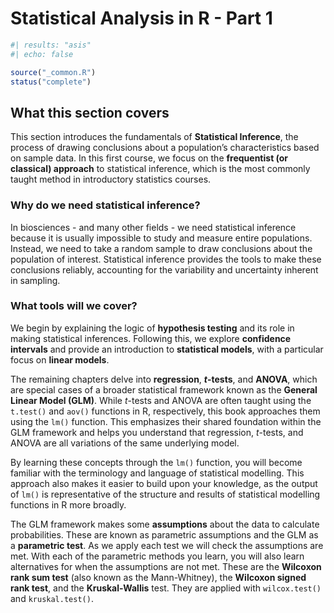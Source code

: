 # Statistical Analysis in R - Part 1 {#sec-statistical-analysis-in-r-1}

```r
#| results: "asis"
#| echo: false

source("_common.R")
status("complete")
```

## What this section covers

This section introduces the fundamentals of **Statistical Inference**,
the process of drawing conclusions about a population's characteristics
based on sample data. In this first course, we focus on the
**frequentist (or classical) approach** to statistical inference, which
is the most commonly taught method in introductory statistics courses.

### Why do we need statistical inference?

In biosciences - and many other fields - we need statistical inference
because it is usually impossible to study and measure entire
populations. Instead, we need to take a random sample to draw
conclusions about the population of interest. Statistical inference
provides the tools to make these conclusions reliably, accounting for
the variability and uncertainty inherent in sampling.

### What tools will we cover?

We begin by explaining the logic of **hypothesis testing** and its role
in making statistical inferences. Following this, we explore
**confidence intervals** and provide an introduction to **statistical
models**, with a particular focus on **linear models**.

The remaining chapters delve into **regression**, ***t*-tests**, and
**ANOVA**, which are special cases of a broader statistical framework
known as the **General Linear Model (GLM)**. While *t*-tests and ANOVA
are often taught using the `t.test()` and `aov()` functions in R,
respectively, this book approaches them using the `lm()` function. This
emphasizes their shared foundation within the GLM framework and helps
you understand that regression, *t*-tests, and ANOVA are all variations
of the same underlying model.

By learning these concepts through the `lm()` function, you will become
familiar with the terminology and language of statistical modelling.
This approach also makes it easier to build upon your knowledge, as the
output of `lm()` is representative of the structure and results of
statistical modelling functions in R more broadly.

The GLM framework makes some **assumptions** about the data to calculate 
probabilities. These are known as parametric assumptions and the GLM 
as a **parametric test**. As we apply each test we will check the 
assumptions are met. With each of the parametric methods you learn,
you will also learn alternatives for when the assumptions are not met.
These are the **Wilcoxon rank sum test** (also known as the 
Mann-Whitney), the **Wilcoxon signed rank test**, and the 
**Kruskal-Wallis** test. They are applied with `wilcox.test()` 
and `kruskal.test()`.

